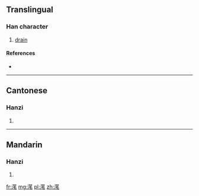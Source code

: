 {{also|潷}}
==Translingual==

===Han character===
{{Han char|rn=85|rad=水|as=10|sn=13|four=|canj=EHHU}}

# [[drain]]

====References====
* {{Han ref|kx=0643.190|dkj=18048|hdz=31699.130|uh=6ED7|ud=28375}}

----

==Cantonese==

===Hanzi===
{{yue-hanzi|jyut=|y=bat1, bei3|tra=潷}}

# {{defn|lang=yue|sort=水10}}

----

==Mandarin==

===Hanzi===
{{cmn-hanzi|tra=潷|pin=[[bǐ]] ([[bi3]])|wg=pi<sup>3</sup>}}

# {{defn|lang=cmn|sort=水10}}

[[fr:滗]]
[[mg:滗]]
[[pl:滗]]
[[zh:滗]]